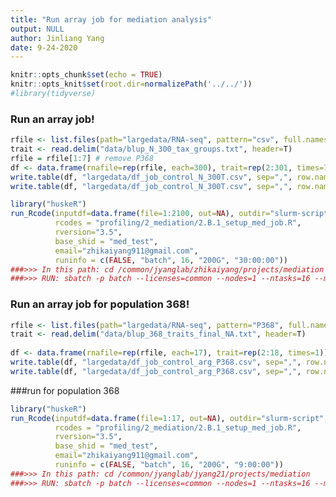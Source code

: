 ```yaml
---
title: "Run array job for mediation analysis"
output: NULL
author: Jinliang Yang
date: 9-24-2020
---
```



```r
knitr::opts_chunk$set(echo = TRUE) 
knitr::opts_knit$set(root.dir=normalizePath('../../')) 
#library(tidyverse)
```


### Run an array job!

```r
rfile <- list.files(path="largedata/RNA-seq", pattern="csv", full.names=TRUE)
trait <- read.delim("data/blup_N_300_tax_groups.txt", header=T)
rfile = rfile[1:7] # remove P368
df <- data.frame(rnafile=rep(rfile, each=300), trait=rep(2:301, times=7))
write.table(df, "largedata/df_job_control_N_300T.csv", sep=",", row.names=FALSE, quote=FALSE)
write.table(df, "largedata/df_job_control_N_300T.csv", sep=",", row.names=FALSE,quote=FALSE)
```



```r
library("huskeR")
run_Rcode(inputdf=data.frame(file=1:2100, out=NA), outdir="slurm-script", cmdno = 10, 
          rcodes = "profiling/2_mediation/2.B.1_setup_med_job.R",
          rversion="3.5",
          base_shid = "med_test",
          email="zhikaiyang911@gmail.com", 
          runinfo = c(FALSE, "batch", 16, "200G", "30:00:00"))
###>>> In this path: cd /common/jyanglab/zhikaiyang/projects/mediation
###>>> RUN: sbatch -p batch --licenses=common --nodes=1 --ntasks=16 --mem 200G --time=30:00:00 slurm-script/med_test_array.sh
```




### Run an array job for population 368!

```r
rfile <- list.files(path="largedata/RNA-seq", pattern="P368", full.names=TRUE)
trait <- read.delim("data/blup_368_traits_final_NA.txt", header=T)
  
df <- data.frame(rnafile=rep(rfile, each=17), trait=rep(2:18, times=1))
write.table(df, "largedata/df_job_control_arg_P368.csv", sep=",", row.names=FALSE, quote=FALSE)
write.table(df, "largedata/df_job_control_arg_P368.csv", sep=",", row.names=FALSE,quote=FALSE)
```

###run for population 368
```r
library("huskeR")
run_Rcode(inputdf=data.frame(file=1:17, out=NA), outdir="slurm-script", cmdno = 3, 
          rcodes = "profiling/2_mediation/2.B.1_setup_med_job.R",
          rversion="3.5",
          base_shid = "med_test",
          email="zhikaiyang911@gmail.com", 
          runinfo = c(FALSE, "batch", 16, "200G", "9:00:00"))
###>>> In this path: cd /common/jyanglab/jyang21/projects/mediation
###>>> RUN: sbatch -p batch --licenses=common --nodes=1 --ntasks=16 --mem 200G --time=9:00:00 slurm-script/med_test_array.sh
```




